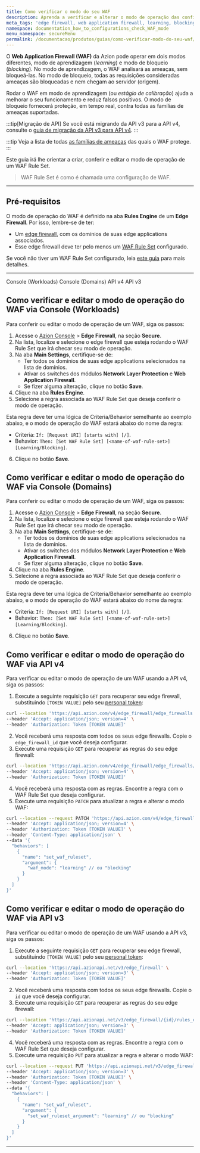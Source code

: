 ```yaml
---
title: Como verificar o modo do seu WAF
description: Aprenda a verificar e alterar o modo de operação das configurações do WAF.
meta_tags: 'edge firewall, web application firewall, learning, blocking, operation modes'
namespace: documentation_how_to_configurations_check_WAF_mode
menu_namespace: secureMenu
permalink: /documentacao/produtos/guias/como-verificar-modo-do-seu-waf/
---
```



O **Web Application Firewall (WAF)** da Azion pode operar em dois modos diferentes, modo de aprendizagem (*learning*) e modo de bloqueio (*blocking*). No modo de aprendizagem, o WAF analisará as ameaças, sem bloqueá-las. No modo de bloqueio, todas as requisições consideradas ameaças são bloqueadas e nem chegam ao servidor (origem).

Rodar o WAF em modo de aprendizagem (ou *estágio de calibração*) ajuda a melhorar o seu funcionamento e reduz falsos positivos. O modo de bloqueio fornecerá proteção, em tempo real, contra todas as famílias de ameaças suportadas.

<Apiv4Rollout />

:::tip[Migração de API]
Se você está migrando da API v3 para a API v4, consulte o [guia de migração da API v3 para API v4](/pt-br/documentacao/devtools/api-v4/migrar/).
:::

:::tip
Veja a lista de todas [as famílias de ameaças](/pt-br/documentacao/produtos/secure/edge-firewall/web-application-firewall/) das quais o WAF protege.
:::

Este guia irá lhe orientar a criar, conferir e editar o modo de operação de um WAF Rule Set.

> WAF Rule Set é como é chamada uma configuração de WAF.

---

## Pré-requisitos

O modo de operação do WAF é definido na aba **Rules Engine** de um **Edge Firewall**. Por isso, lembre-se de ter:

- Um [edge firewall](/pt-br/documentacao/produtos/guias/secure/edge-firewall-definir-main-settings/), com os domínios de suas edge applications associados.
- Esse edge firewall deve ter pelo menos um [WAF Rule Set](/pt-br/documentacao/produtos/secure/edge-firewall/web-application-firewall/rule-sets/) configurado.

Se você não tiver um WAF Rule Set configurado, leia [este guia](/pt-br/documentacao/produtos/guias/secure/criar-waf-rule-set/) para mais detalhes.

---

<Tabs client:visible>
    <Fragment slot="tab.console-workloads">Console (Workloads)</Fragment>
    <Fragment slot="tab.console-domains">Console (Domains)</Fragment>
    <Fragment slot="tab.apiv4">API v4</Fragment>
    <Fragment slot="tab.apiv3">API v3</Fragment>

<Fragment slot="panel.console-workloads">

## Como verificar e editar o modo de operação do WAF via Console (Workloads)

Para conferir ou editar o modo de operação de um WAF, siga os passos:

1. Acesse o [Azion Console](/pt-br/documentacao/produtos/guias/como-acessar-o-azion-console/) > **Edge Firewall**, na seção **Secure**.
2. Na lista, localize e selecione o edge firewall que esteja rodando o WAF Rule Set que irá checar seu modo de operação.
3. Na aba **Main Settings**, certifique-se de:
   - Ter todos os domínios de suas edge applications selecionados na lista de domínios.
   - Ativar os switches dos módulos **Network Layer Protection** e **Web Application Firewall**.
   - Se fizer alguma alteração, clique no botão **Save**.
4. Clique na aba **Rules Engine**.
5. Selecione a regra associada ao WAF Rule Set que deseja conferir o modo de operação.

Esta regra deve ter uma lógica de Criteria/Behavior semelhante ao exemplo abaixo, e o modo de operação do WAF estará abaixo do nome da regra:

- Criteria: `If: [Request URI] [starts with] [/]`. <br />
- Behavior: `Then: [Set WAF Rule Set] [<name-of-waf-rule-set>] [Learning/Blocking]`.

6. Clique no botão **Save**.

</Fragment>

<Fragment slot="panel.console-domains">

## Como verificar e editar o modo de operação do WAF via Console (Domains)

Para conferir ou editar o modo de operação de um WAF, siga os passos:

1. Acesse o [Azion Console](/pt-br/documentacao/produtos/guias/como-acessar-o-azion-console/) > **Edge Firewall**, na seção **Secure**.
2. Na lista, localize e selecione o edge firewall que esteja rodando o WAF Rule Set que irá checar seu modo de operação.
3. Na aba **Main Settings**, certifique-se de:
   - Ter todos os domínios de suas edge applications selecionados na lista de domínios.
   - Ativar os switches dos módulos **Network Layer Protection** e **Web Application Firewall**.
   - Se fizer alguma alteração, clique no botão **Save**.
4. Clique na aba **Rules Engine**.
5. Selecione a regra associada ao WAF Rule Set que deseja conferir o modo de operação.

Esta regra deve ter uma lógica de Criteria/Behavior semelhante ao exemplo abaixo, e o modo de operação do WAF estará abaixo do nome da regra:

- Criteria: `If: [Request URI] [starts with] [/]`. <br />
- Behavior: `Then: [Set WAF Rule Set] [<name-of-waf-rule-set>] [Learning/Blocking]`.

6. Clique no botão **Save**.

</Fragment>

<Fragment slot="panel.apiv4">

## Como verificar e editar o modo de operação do WAF via API v4

Para verificar ou editar o modo de operação de um WAF usando a API v4, siga os passos:

1. Execute a seguinte requisição `GET` para recuperar seu edge firewall, substituindo `[TOKEN VALUE]` pelo seu [personal token](/pt-br/documentacao/produtos/guias/personal-tokens/):

```bash
curl --location 'https://api.azion.com/v4/edge_firewall/edge_firewalls' \
--header 'Accept: application/json; version=4' \
--header 'Authorization: Token [TOKEN VALUE]'
```

2. Você receberá uma resposta com todos os seus edge firewalls. Copie o `edge_firewall_id` que você deseja configurar.
3. Execute uma requisição `GET` para recuperar as regras do seu edge firewall:

```bash
curl --location 'https://api.azion.com/v4/edge_firewall/edge_firewalls/{edge_firewall_id}/rules_engine' \
--header 'Accept: application/json; version=4' \
--header 'Authorization: Token [TOKEN VALUE]'
```

4. Você receberá uma resposta com as regras. Encontre a regra com o WAF Rule Set que deseja configurar.
5. Execute uma requisição `PATCH` para atualizar a regra e alterar o modo WAF:

```bash
curl --location --request PATCH 'https://api.azion.com/v4/edge_firewall/edge_firewalls/{edge_firewall_id}/rules_engine/{rule_id}' \
--header 'Accept: application/json; version=4' \
--header 'Authorization: Token [TOKEN VALUE]' \
--header 'Content-Type: application/json' \
--data '{
  "behaviors": [
    {
      "name": "set_waf_ruleset",
      "argument": {
        "waf_mode": "learning" // ou "blocking"
      }
    }
  ]
}'
```

</Fragment>

<Fragment slot="panel.apiv3">

## Como verificar e editar o modo de operação do WAF via API v3

Para verificar ou editar o modo de operação de um WAF usando a API v3, siga os passos:

1. Execute a seguinte requisição `GET` para recuperar seu edge firewall, substituindo `[TOKEN VALUE]` pelo seu [personal token](/pt-br/documentacao/produtos/guias/personal-tokens/):

```bash
curl --location 'https://api.azionapi.net/v3/edge_firewall' \
--header 'Accept: application/json; version=3' \
--header 'Authorization: Token [TOKEN VALUE]'
```

2. Você receberá uma resposta com todos os seus edge firewalls. Copie o `id` que você deseja configurar.
3. Execute uma requisição `GET` para recuperar as regras do seu edge firewall:

```bash
curl --location 'https://api.azionapi.net/v3/edge_firewall/{id}/rules_engine' \
--header 'Accept: application/json; version=3' \
--header 'Authorization: Token [TOKEN VALUE]'
```

4. Você receberá uma resposta com as regras. Encontre a regra com o WAF Rule Set que deseja configurar.
5. Execute uma requisição `PUT` para atualizar a regra e alterar o modo WAF:

```bash
curl --location --request PUT 'https://api.azionapi.net/v3/edge_firewall/{id}/rules_engine/{rule_id}' \
--header 'Accept: application/json; version=3' \
--header 'Authorization: Token [TOKEN VALUE]' \
--header 'Content-Type: application/json' \
--data '{
  "behaviors": [
    {
      "name": "set_waf_ruleset",
      "argument": {
        "set_waf_ruleset_argument": "learning" // ou "blocking"
      }
    }
  ]
}'
```

</Fragment>

</Tabs>

---

